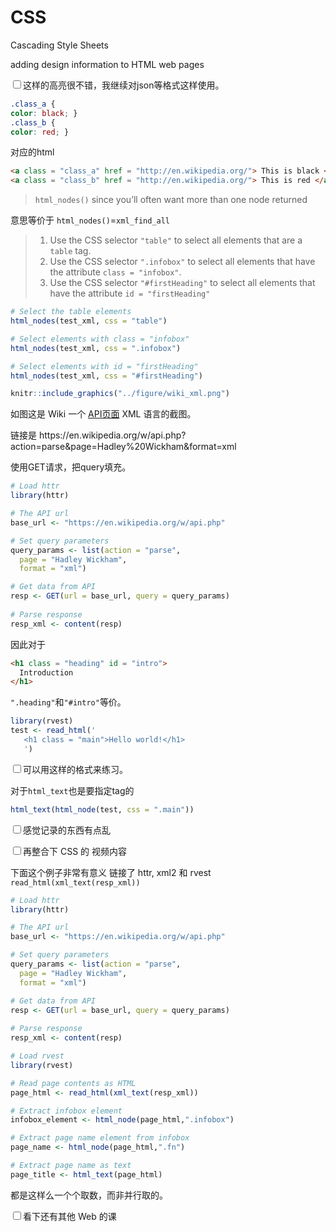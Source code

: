 # CSS

Cascading Style Sheets

adding design information to HTML web pages



<input type="checkbox" id="checkbox1" class="styled">这样的高亮很不错，我继续对json等格式这样使用。


```css
.class_a {
color: black; }
.class_b {
color: red; }
```

对应的html

```html
<a class = "class_a" href = "http://en.wikipedia.org/"> This is black </a> 
<a class = "class_b" href = "http://en.wikipedia.org/"> This is red </a>
```

>
`html_nodes()` since you'll often want more than one node returned

意思等价于 
`html_nodes()`=`xml_find_all`

>
1. Use the CSS selector `"table"` to select all elements that are a `table` tag.
1. Use the CSS selector `".infobox"` to select all elements that have the attribute `class = "infobox"`.
1. Use the CSS selector `"#firstHeading"` to select all elements that have the attribute `id = "firstHeading"`

```r
# Select the table elements
html_nodes(test_xml, css = "table")

# Select elements with class = "infobox"
html_nodes(test_xml, css = ".infobox")

# Select elements with id = "firstHeading"
html_nodes(test_xml, css = "#firstHeading")
```


```r
knitr::include_graphics("../figure/wiki_xml.png")
```

如图这是 Wiki 一个 
[API页面](https://en.wikipedia.org/w/api.php?action=parse&page=Hadley%20Wickham&format=xml) XML 语言的截图。

链接是
https://en.wikipedia.org/w/api.php?action=parse&page=Hadley%20Wickham&format=xml

使用GET请求，把query填充。

```r
# Load httr
library(httr)

# The API url
base_url <- "https://en.wikipedia.org/w/api.php"

# Set query parameters
query_params <- list(action = "parse", 
  page = "Hadley Wickham", 
  format = "xml")

# Get data from API
resp <- GET(url = base_url, query = query_params)
    
# Parse response
resp_xml <- content(resp)
```

因此对于

```html
<h1 class = "heading" id = "intro">
  Introduction
</h1>
```

`".heading"`和`"#intro"`等价。

```r
library(rvest)
test <- read_html('
   <h1 class = "main">Hello world!</h1>
   ')
```

<input type="checkbox" id="checkbox1" class="styled">可以用这样的格式来练习。

对于`html_text`也是要指定tag的

```r
html_text(html_node(test, css = ".main"))
```

<input type="checkbox" id="checkbox1" class="styled">感觉记录的东西有点乱

<input type="checkbox" id="checkbox1" class="styled">再整合下 CSS 的 视频内容


下面这个例子非常有意义
链接了 httr, xml2 和 rvest
`read_html(xml_text(resp_xml))`

```r
# Load httr
library(httr)

# The API url
base_url <- "https://en.wikipedia.org/w/api.php"

# Set query parameters
query_params <- list(action = "parse", 
  page = "Hadley Wickham", 
  format = "xml")

# Get data from API
resp <- GET(url = base_url, query = query_params)
    
# Parse response
resp_xml <- content(resp)
```

```r
# Load rvest
library(rvest)

# Read page contents as HTML
page_html <- read_html(xml_text(resp_xml))

# Extract infobox element
infobox_element <- html_node(page_html,".infobox")

# Extract page name element from infobox
page_name <- html_node(page_html,".fn")

# Extract page name as text
page_title <- html_text(page_html)
```

都是这样么一个个取数，而非并行取的。

<input type="checkbox" id="checkbox1" class="styled">看下还有其他 Web 的课
